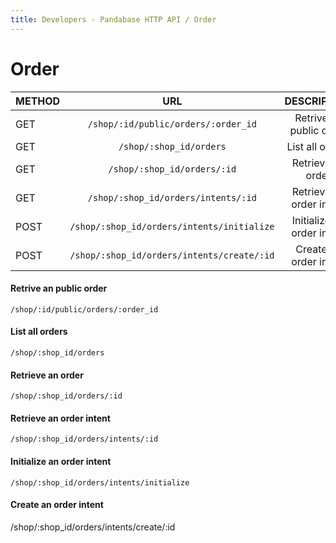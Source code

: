 ```yaml
---
title: Developers - Pandabase HTTP API / Order
---
```


# Order

| METHOD |                    URL                     |        DESCRIPTION         |                         CHANGELOG SHORT CODE |
| :----- | :----------------------------------------: | :------------------------: | -------------------------------------------: |
| GET    |    `/shop/:id/public/orders/:order_id`     |  Retrive an public order   |          `GET#/SHOP/{ID}/PUBLIC/ORDERS/{ID}` |
| GET    |          `/shop/:shop_id/orders`           |      List all orders       |                 `GET#/SHOP/{ID}/ORDERS/{ID}` |
| GET    |        `/shop/:shop_id/orders/:id`         |     Retrieve an order      |                 `GET#/SHOP/{ID}/ORDERS/{ID}` |
| GET    |    `/shop/:shop_id/orders/intents/:id`     |  Retrieve an order intent  |         `GET#/SHOP/{ID}/ORDERS/INTENTS/{ID}` |
| POST   | `/shop/:shop_id/orders/intents/initialize` | Initialize an order intent |  `POST#/SHOP/{ID}/ORDERS/INTENTS/INITIALIZE` |
| POST   | `/shop/:shop_id/orders/intents/create/:id` |   Create an order intent   | `POST#/SHOP/{ID}/ORDERS/INTENTS/CREATE/{ID}` |

#### Retrive an public order

`/shop/:id/public/orders/:order_id`

#### List all orders

`/shop/:shop_id/orders`

#### Retrieve an order

`/shop/:shop_id/orders/:id`

#### Retrieve an order intent

`/shop/:shop_id/orders/intents/:id`

#### Initialize an order intent

`/shop/:shop_id/orders/intents/initialize`

#### Create an order intent

/shop/:shop_id/orders/intents/create/:id

